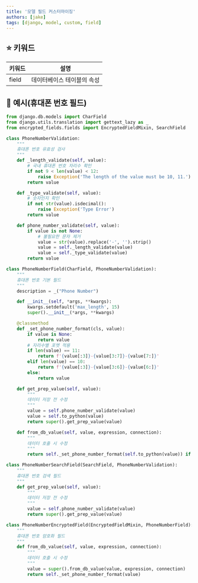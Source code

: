 ```yaml
---
title: '모델 필드 커스터마이징'
authors: [jake]
tags: [django, model, custom, field]
---
```


## ⭐ 키워드

| 키워드 | 설명 |
| --- | --- |
| field | 데이터베이스 테이블의 속성 |

## 🐥 예시(휴대폰 번호 필드)

```python
from django.db.models import CharField
from django.utils.translation import gettext_lazy as _
from encrypted_fields.fields import EncryptedFieldMixin, SearchField

class PhoneNumberValidation:
    """
    휴대폰 번호 유효성 검사
    """
    def _length_validate(self, value):
        # 국내 휴대폰 번호 자리수 확인
        if not 9 < len(value) < 12:
            raise Exception('The length of the value must be 10, 11.')
        return value

    def _type_validate(self, value):
        # 숫자인지 확인
        if not str(value).isdecimal():
            raise Exception('Type Error')
        return value

    def phone_number_validate(self, value):
        if value is not None:
            # 불필요한 문자 제거
            value = str(value).replace('-', '').strip()
            value = self._length_validate(value)
            value = self._type_validate(value)
        return value

class PhoneNumberField(CharField, PhoneNumberValidation):
    """
    휴대폰 번호 기본 필드
    """
    description = _("Phone Number")

    def __init__(self, *args, **kwargs):
        kwargs.setdefault('max_length', 15)
        super().__init__(*args, **kwargs)

    @classmethod
    def _set_phone_number_format(cls, value):
        if value is None:
            return value
        # 자리수별 포멧 적용
        if len(value) == 11:
            return f'{value[:3]}-{value[3:7]}-{value[7:]}'
        elif len(value) == 10:
            return f'{value[:3]}-{value[3:6]}-{value[6:]}'
        else:
            return value

    def get_prep_value(self, value):
        """
        데이터 저장 전 수정
        """
        value = self.phone_number_validate(value)
        value = self.to_python(value)
        return super().get_prep_value(value)

    def from_db_value(self, value, expression, connection):
        """
        데이터 호출 시 수정
        """
        return self._set_phone_number_format(self.to_python(value)) if value else None

class PhoneNumberSearchField(SearchField, PhoneNumberValidation):
    """
    휴대폰 번호 검색 필드
    """
    def get_prep_value(self, value):
        """
        데이터 저장 전 수정
        """
        value = self.phone_number_validate(value)
        return super().get_prep_value(value)

class PhoneNumberEncryptedField(EncryptedFieldMixin, PhoneNumberField):
    """
    휴대폰 번호 암호화 필드
    """
    def from_db_value(self, value, expression, connection):
        """
        데이터 호출 시 수정
        """
        value = super().from_db_value(value, expression, connection)
        return self._set_phone_number_format(value)
```
